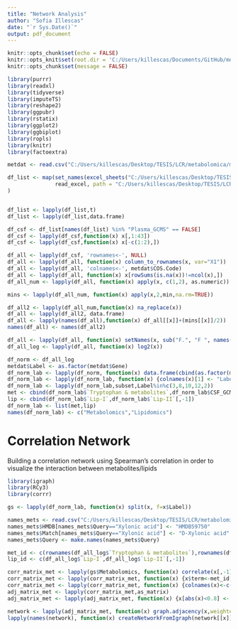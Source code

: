 ```yaml
---
title: "Network Analysis"
author: "Sofia Illescas"
date: "`r Sys.Date()`"
output: pdf_document
---
```



```r
knitr::opts_chunk$set(echo = FALSE)
knitr::opts_knit$set(root.dir = 'C:/Users/killescas/Documents/GitHub/metabolomics/LCR/metabolomica')
knitr::opts_chunk$set(message = FALSE)
```


```r
library(purrr)
library(readxl)
library(tidyverse)
library(imputeTS)
library(reshape2)
library(ggpubr)
library(rstatix)
library(ggplot2)
library(ggbiplot)
library(ropls)
library(knitr)
library(factoextra)
```

```r

metdat <- read.csv("C:/Users/killescas/Desktop/TESIS/LCR/metabolomica/metdat.csv", header=TRUE, row.names = 1)

df_list <- map(set_names(excel_sheets("C:/Users/killescas/Desktop/TESIS/LCR/metabolomica/P21145_Results_final.xlsx")),
               read_excel, path = "C:/Users/killescas/Desktop/TESIS/LCR/metabolomica/P21145_Results_final.xlsx",
)


df_list <- lapply(df_list,t)
df_list <- lapply(df_list,data.frame)

df_csf <- df_list[names(df_list) %in% "Plasma_GCMS" == FALSE]
df_csf <- lapply(df_csf,function(x) x[,1:43])
df_csf <- lapply(df_csf,function(x) x[-c(1:2),])

```


```r

df_all <- lapply(df_csf, 'rownames<-', NULL)
df_all <- lapply(df_all, function(x) column_to_rownames(x, var="X1"))
df_all <- lapply(df_all, 'colnames<-', metdat$COS.Code)
df_all <- lapply(df_all, function(x) x[rowSums(is.na(x))!=ncol(x),])
df_all_num <- lapply(df_all, function(x) apply(x, c(1,2), as.numeric))

mins <- lapply(df_all_num, function(x) apply(x,2,min,na.rm=TRUE))

df_all2 <- lapply(df_all_num,function(x) na_replace(x))
df_all <- lapply(df_all2, data.frame)
df_all <- lapply(names(df_all),function(x) df_all[[x]]+(mins[[x]]/2))
names(df_all) <- names(df_all2)

df_all <- lapply(df_all, function(x) setNames(x, sub("F.", "F ", names(x))))
df_all_log <- lapply(df_all, function(x) log2(x))

```

```r
df_norm <- df_all_log
metdat$Label <- as.factor(metdat$Gene)
df_norm_lab <- lapply(df_norm, function(x) data.frame(cbind(as.factor(metdat$Gene), t(x))))
df_norm_lab <- lapply(df_norm_lab, function(x) {colnames(x)[1] <- "Label"; x})
df_norm_lab <- lapply(df_norm_lab,subset,Label%in%c(3,8,10,12,2))
met <- cbind(df_norm_lab$`Tryptophan & metabolites`,df_norm_lab$CSF_GCMS[,-1])
lip <- cbind(df_norm_lab$`Lip-I`,df_norm_lab$`Lip-II`[,-1])
df_norm_lab <- list(met,lip)
names(df_norm_lab) <- c("Metabolomics","Lipidomics")

```



# Correlation Network

Building a correlation network using Spearman's correlation in order to visualize the interaction between metabolites/lipids


```r
library(igraph)
library(RCy3)
library(corrr)

gs <- lapply(df_norm_lab, function(x) split(x, f=x$Label))

names_mets <- read.csv("C:/Users/killescas/Desktop/TESIS/LCR/metabolomica/all_mets_w_kegg.csv")
names_mets$HMDB[names_mets$Query=="Xylonic acid"] <- "HMDB59750"
names_mets$Match[names_mets$Query=="Xylonic acid"] <- "D-Xylonic acid"
names_mets$Query <- make.names(names_mets$Query)

met_id <- c(rownames(df_all_log$`Tryptophan & metabolites`),rownames(df_all_log$CSF_GCMS))
lip_id <- c(df_all_log$`Lip-I`,df_all_log$`Lip-II`[,-1])

corr_matrix_met <- lapply(gs$Metabolomics, function(x) correlate(x[,-1],method = "spearman"))
corr_matrix_met <- lapply(corr_matrix_met, function(x) {x$term<-met_id[make.names(met_id)%in%x$term];x})
corr_matrix_met <- lapply(corr_matrix_met, function(x) {colnames(x)<-c("term",met_id[make.names(met_id)%in%colnames(x)]);x})
adj_matrix_met <- lapply(corr_matrix_met,as_matrix)
adj_matrix_met <- lapply(adj_matrix_met, function(x) {x[abs(x)<0.8] <- 0;x})

network <- lapply(adj_matrix_met, function(x) graph.adjacency(x,weighted = TRUE, mode = "undirected"))
lapply(names(network), function(x) createNetworkFromIgraph(network[[x]], title = x, collection="Neurodevelopmental metabolomics"))


```